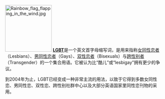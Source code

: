 [[File:Rainbow_flag_flapping_in_the_wind.jpg|150px]]
'''[[LGBT|LGBT]]'''是一个英文首字母缩写词，是用来指称[[女同性恋者|女同性恋者]]（Lesbians）、[[男同性恋者|男同性恋者]]（Gays）、[[双性恋者|双性恋者]]（Bisexuals）与[[跨性别者|跨性别者]]（Transgender）的一个集合用语。它被认为比“酷儿”或“lesbigay”拥有更少的争议。

到2004年为止，LGBT已经变成一种非常主流的用法，以致于它得到多数女同性恋、男同性恋、双性恋、跨性别社群中心以及大部分英语国家里同性恋刊物的采用。